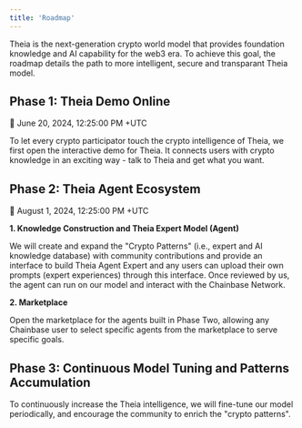 ```yaml
---
title: 'Roadmap'
---
```


Theia is the next-generation crypto world model that provides foundation knowledge and AI capability for the web3 era. To achieve this goal, the roadmap details the path to more intelligent, secure and transparant Theia model.

## Phase 1: Theia Demo Online

📅 June 20, 2024, 12:25:00 PM +UTC

To let every crypto participator touch the crypto intelligence of Theia, we first open the interactive demo for Theia. It connects users with crypto knowledge in an exciting way - talk to Theia and get what you want.

## Phase 2: Theia Agent Ecosystem

📅 August 1, 2024, 12:25:00 PM +UTC

**1. Knowledge Construction and Theia Expert Model (Agent)**

We will create and expand the "Crypto Patterns" (i.e., expert and AI knowledge database) with community contributions and provide an interface to build Theia Agent Expert and any users can upload their own prompts (expert experiences) through this interface. Once reviewed by us, the agent can run on our model and interact with the Chainbase Network.

**2. Marketplace**

Open the marketplace for the agents built in Phase Two, allowing any Chainbase user to select specific agents from the marketplace to serve specific goals.

## Phase 3: Continuous Model Tuning and Patterns Accumulation

To continuously increase the Theia intelligence, we will fine-tune our model periodically, and encourage the community to enrich the "crypto patterns".
